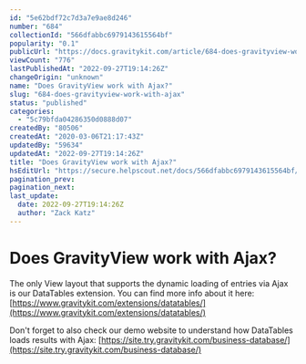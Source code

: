 ```yaml
---
id: "5e62bdf72c7d3a7e9ae8d246"
number: "684"
collectionId: "566dfabbc6979143615564bf"
popularity: "0.1"
publicUrl: "https://docs.gravitykit.com/article/684-does-gravityview-work-with-ajax"
viewCount: "776"
lastPublishedAt: "2022-09-27T19:14:26Z"
changeOrigin: "unknown"
name: "Does GravityView work with Ajax?"
slug: "684-does-gravityview-work-with-ajax"
status: "published"
categories: 
  - "5c79bfda04286350d0888d07"
createdBy: "80506"
createdAt: "2020-03-06T21:17:43Z"
updatedBy: "59634"
updatedAt: "2022-09-27T19:14:26Z"
title: "Does GravityView work with Ajax?"
hsEditUrl: "https://secure.helpscout.net/docs/566dfabbc6979143615564bf/article/5e62bdf72c7d3a7e9ae8d246"
pagination_prev: 
pagination_next: 
last_update:
  date: 2022-09-27T19:14:26Z
  author: "Zack Katz"
---
```


# Does GravityView work with Ajax?

The only View layout that supports the dynamic loading of entries via Ajax is our DataTables extension. You can find more info about it here: [https://www.gravitykit.com/extensions/datatables/](https://www.gravitykit.com/extensions/datatables/)

Don't forget to also check our demo website to understand how DataTables loads results with Ajax: [https://site.try.gravitykit.com/business-database/](https://site.try.gravitykit.com/business-database/)